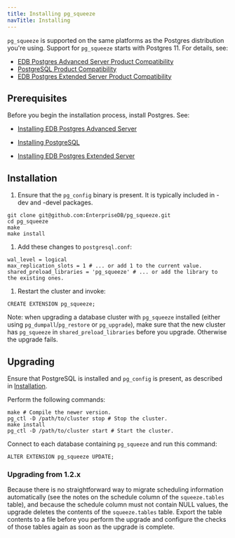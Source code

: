 ```yaml
---
title: Installing pg_squeeze 
navTitle: Installing
---
```


`pg_squeeze` is supported on the same platforms as the Postgres distribution you're using. Support for `pg_squeeze` starts with Postgres 11. For details, see:

- [EDB Postgres Advanced Server Product Compatibility](https://www.enterprisedb.com/platform-compatibility#epas)
- [PostgreSQL Product Compatibility](https://www.enterprisedb.com/resources/platform-compatibility#pg)
- [EDB Postgres Extended Server Product Compatibility](https://www.enterprisedb.com/resources/platform-compatibility#epas_extended)

## Prerequisites

Before you begin the installation process, install Postgres. See: 

  - [Installing EDB Postgres Advanced Server](/epas/latest/installing/)

  - [Installing PostgreSQL](https://www.postgresql.org/download/) 

  - [Installing EDB Postgres Extended Server](/pge/latest/installing/)


## Installation

1. Ensure that the `pg_config` binary is present. It is typically included in -dev and -devel packages.

  ```shell
  git clone git@github.com:EnterpriseDB/pg_squeeze.git
  cd pg_squeeze
  make
  make install
  ```

1. Add these changes to `postgresql.conf`:

  ```shell
  wal_level = logical
  max_replication_slots = 1 # ... or add 1 to the current value.
  shared_preload_libraries = 'pg_squeeze' # ... or add the library to the existing ones.
  ```

1. Restart the cluster and invoke:

  ```shell
  CREATE EXTENSION pg_squeeze;
  ```

Note: when upgrading a database cluster with `pg_squeeze` installed (either using `pg_dumpall`/`pg_restore` or `pg_upgrade`), make sure that the new cluster has `pg_squeeze` in `shared_preload_libraries` before you upgrade. Otherwise the upgrade fails.

## Upgrading

Ensure that PostgreSQL is installed  and `pg_config` is present, as described in [Installation](#installation).

Perform the following commands:

```shell
make # Compile the newer version.
pg_ctl -D /path/to/cluster stop # Stop the cluster.
make install
pg_ctl -D /path/to/cluster start # Start the cluster.
```

Connect to each database containing `pg_squeeze` and run this command:

```shell
ALTER EXTENSION pg_squeeze UPDATE;
```

### Upgrading from 1.2.x

Because there is no straightforward way to migrate scheduling information automatically (see the notes on the schedule column of the `squeeze.tables` table), and because the schedule column must not contain NULL values, the upgrade deletes the contents of the `squeeze.tables` table. Export the table contents to a file before you perform the upgrade and configure the checks of those tables again as soon as the upgrade is complete.

